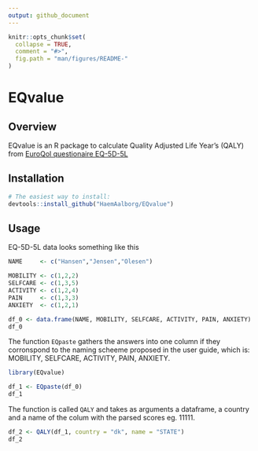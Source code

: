 ```yaml
---
output: github_document
---
```


<!-- README.md is generated from README.Rmd. Please edit that file -->

```r
knitr::opts_chunk$set(
  collapse = TRUE,
  comment = "#>",
  fig.path = "man/figures/README-"
)
```

# EQvalue


## Overview

EQvalue is an R package to calculate Quality Adjusted Life Year's (QALY) from [EuroQol questionaire EQ-5D-5L](https://euroqol.org/eq-5d-instruments/eq-5d-5l-about/) 


## Installation
```r
# The easiest way to install:
devtools::install_github("HaemAalborg/EQvalue")
```


## Usage
EQ-5D-5L data looks something like this
```r
NAME     <- c("Hansen","Jensen","Olesen")

MOBILITY <- c(1,2,2)
SELFCARE <- c(1,3,5)
ACTIVITY <- c(1,2,4)
PAIN     <- c(1,3,3)
ANXIETY  <- c(1,2,1)

df_0 <- data.frame(NAME, MOBILITY, SELFCARE, ACTIVITY, PAIN, ANXIETY)
df_0
```


The function `EQpaste` gathers the answers into one column if they corronspond to the naming scheeme proposed in the user guide, which is: MOBILITY, SELFCARE, ACTIVITY, PAIN, ANXIETY.
```r
library(EQvalue)

df_1 <- EQpaste(df_0)
df_1
```


The function is called `QALY` and takes as arguments a dataframe, a country and a name of the colum with the parsed scores eg. 11111.
```r
df_2 <- QALY(df_1, country = "dk", name = "STATE")
df_2
```





